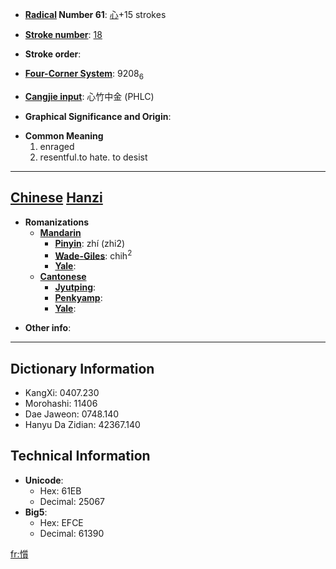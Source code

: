 * '''[[Wiktionary:Chinese radical index| Radical]] Number 61''': [[Wiktionary:Chinese radical index 心|心]]+15 strokes

* '''[[Wiktionary:Chinese total strokes index|Stroke number]]''': [[Wiktionary:Chinese total strokes index 18|18]]

* '''Stroke order''': 

* '''[[Wiktionary:Chinese four corner index|Four-Corner System]]''': 9208<sub>6</sub>

* '''[[Wiktionary:Chinese Cangjie index|Cangjie input]]''': 心竹中金 (PHLC)

* '''Graphical Significance and Origin''': 

* '''Common Meaning'''
*#enraged
*# resentful.to hate. to desist


----

== [[Chinese]] [[Hanzi]] ==

* '''Romanizations'''
** '''[[Mandarin]]'''
*** '''[[Pinyin]]''': zhí (zhi2)
*** '''[[Wade-Giles]]''': chih<sup>2</sup>
*** '''[[Yale]]''': 
** '''[[Cantonese]]'''
*** '''[[Jyutping]]''':
*** '''[[Penkyamp]]''': 
*** '''[[Yale]]''': 

* '''Other info''': 

----

== Dictionary Information ==

* KangXi: 0407.230
* Morohashi: 11406
* Dae Jaweon: 0748.140
* Hanyu Da Zidian: 42367.140

== Technical Information ==

* '''Unicode''':
** Hex: 61EB
** Decimal: 25067
* '''Big5''':
** Hex: EFCE
** Decimal: 61390

[[fr:懫]]